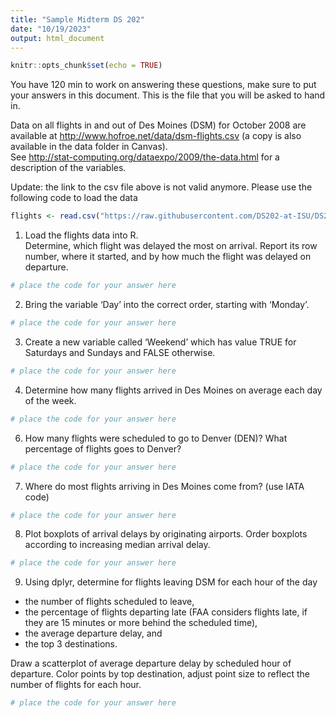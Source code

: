 ```yaml
---
title: "Sample Midterm DS 202"
date: "10/19/2023"
output: html_document
---
```


```r
knitr::opts_chunk$set(echo = TRUE)
```

You have 120 min to work on answering these questions, make sure to put your answers in this document. This is the file that you will be asked to hand in.

Data on all flights in and out of Des Moines (DSM) for October 2008 are available at <a href="http://www.hofroe.net/data/dsm-flights.csv">http://www.hofroe.net/data/dsm-flights.csv</a> (a copy is also available in the data folder in Canvas).<br>
See <a href="http://stat-computing.org/dataexpo/2009/the-data.html">http://stat-computing.org/dataexpo/2009/the-data.html</a> for a description of the variables.

Update: the link to the csv file above is not valid anymore. Please use the following code to load the data

```r
flights <- read.csv("https://raw.githubusercontent.com/DS202-at-ISU/DS202-at-ISU.github.io/master/exams/dsm-flights.csv")
```


1. Load the flights data into R. <br>
		Determine, which flight was delayed the most on arrival. Report its row number, where it started, and by how much the flight was delayed on departure.  </p>

```r
# place the code for your answer here
```

2. Bring the variable 'Day' into the correct order, starting with 'Monday'.

```r
# place the code for your answer here
```

3. Create a new variable called 'Weekend' which has value TRUE for Saturdays and Sundays and FALSE otherwise. 

```r
# place the code for your answer here
```

4. Determine how many flights arrived in Des Moines on average each day of the week. 

```r
# place the code for your answer here
```

6. How many flights were scheduled to go to Denver (DEN)? What percentage of flights goes to Denver? 

```r
# place the code for your answer here
```

7. Where do most flights arriving in Des Moines come from? (use IATA code) </p>

```r
# place the code for your answer here
```

8. Plot boxplots of arrival delays by originating airports. Order boxplots according to increasing median arrival delay. </p>

```r
# place the code for your answer here
```

9. Using dplyr, determine for flights leaving DSM for each hour of the day 

  - the number of flights scheduled to leave, 
  - the percentage of flights departing late (FAA considers flights late, if they are 15 minutes or more behind the scheduled time), 
  - the average departure delay, and 
  - the top 3 destinations.

Draw a scatterplot of average departure delay by scheduled hour of departure. Color points by top destination, adjust point size to reflect the number of flights for each hour. 

```r
# place the code for your answer here
```

